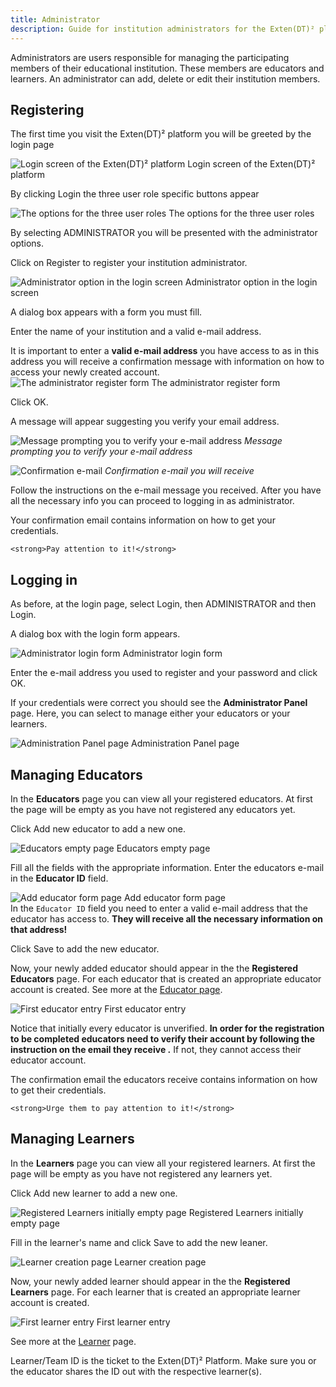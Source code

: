 ```yaml
---
title: Administrator
description: Guide for institution administrators for the Exten(DT)² platform
---
```



Administrators are users responsible for managing the participating members of
their educational institution. These members are educators and learners. An administrator
can add, delete or edit their institution members.

## Registering

The first time you visit the Exten(DT)² platform you will be greeted by the login page

<BrowserWindow url="extendt2.com">
	<Image
		src={ext_login_1}
		alt="Login screen of the Exten(DT)² platform"
		width={ext_login_1.width}
		height="auto"
	/>
	<span slot="caption">Login screen of the Exten(DT)² platform</span>
</BrowserWindow>

By clicking <span class="px-1 font-bold text-lg text-[#362f78] uppercase rounded border border-neutral-200 drop-shadow-xl dark:bg-neutral-200">Login</span> the three user role specific buttons appear

<BrowserWindow url="extendt2.com">
	<Image
		src={ext_login_2}
		alt="The options for the three user roles"
		width={ext_login_2.width}
		height="auto"
	/>
	<span slot="caption">The options for the three user roles</span>
</BrowserWindow>

By selecting <span class="kbd bg-[#543b8a] text-white gap-x-1"><img src="/docs/img/admin.png" class="!h-4" alt="" aria-hidden="true"/>ADMINISTRATOR</span>
you will be presented with the administrator options.

Click on <span class="kbd bg-[#362f78] text-white">Register</span> to register your institution administrator.

<BrowserWindow url="extendt2.com">
	<Image
		src={ext_login_3}
		alt="Administrator option in the login screen"
		width={ext_login_3.width}
		height="auto"
	/>
	<span slot="caption">Administrator option in the login screen</span>
</BrowserWindow>

A dialog box appears with a form you must fill.

Enter the name of your institution and a valid e-mail address.

<Aside type="caution">
	It is important to enter a <b>valid e-mail address</b> you have access to as
	in this address you will receive a confirmation message with information on
	how to access your newly created account.
</Aside>

<BrowserWindow url="extendt2.com">
	<Image
		src={ext_login_4}
		alt="The administrator register form"
		width={ext_login_4.width}
		height="auto"
	/>
	<span slot="caption">The administrator register form</span>
</BrowserWindow>

Click <span class="kbd bg-[#4a4284] text-white">OK</span>.

A message will appear suggesting you verify your email address.

![Message prompting you to verify your e-mail address](@images/extendt2/ext_login_5.png)
_Message prompting you to verify your e-mail address_

![Confirmation e-mail](@images/extendt2/ext_conf_email.png)
_Confirmation e-mail you will receive_

Follow the instructions on the e-mail message you received. After you have all the
necessary info you can proceed to logging in as administrator.

<Aside type="caution">
	Your confirmation email contains information on how to get your credentials.

    <strong>Pay attention to it!</strong>

</Aside>

## Logging in

As before, at the login page, select <span class="px-1 font-bold text-lg text-[#362f78] uppercase rounded border border-neutral-200 drop-shadow-xl dark:bg-neutral-200">Login</span>,
then <span class="kbd bg-[#543b8a] text-white"><img src="/docs/img/admin.png" class="!h-4 mr-2" alt="" aria-hidden="true"/>ADMINISTRATOR</span>
and then <span class="kbd bg-[#362f78] text-white">Login</span>.

A dialog box with the login form appears.

<BrowserWindow url="extendt2.com">
	<Image
		src={ext_login_6}
		alt="Administrator login form"
		width={ext_login_6.width}
		height="auto"
	/>
	<span slot="caption">Administrator login form</span>
</BrowserWindow>

Enter the e-mail address you used to register and your password and click <span class="kbd bg-[#4a4284] text-white">OK</span>.

If your credentials were correct you should see the **Administrator Panel** page.
Here, you can select to manage either your educators or your learners.

<BrowserWindow url="extendt2.com">
	<Image
		src={ext_admin_page}
		alt="Administration Panel page"
		width={ext_admin_page.width}
		height="auto"
	/>
	<span slot="caption">Administration Panel page</span>
</BrowserWindow>

## Managing Educators

In the **Educators** page you can view all your registered educators.
At first the page will be empty as you have not registered any educators yet.

Click <span class="kbd bg-[#362f78] text-white">Add new educator</span> to add a new one.

<BrowserWindow url="extendt2.com">
	<Image
		src={ext_admin_edu_empty}
		alt="Educators empty page"
		width={ext_admin_edu_empty.width}
		height="auto"
	/>
	<span slot="caption">Educators empty page</span>
</BrowserWindow>

Fill all the fields with the appropriate information. Enter the educators e-mail in the
**Educator ID** field.

<BrowserWindow url="extendt2.com" noBottomMargin>
    <Image
        src={ext_admin_edu_create}
        alt="Add educator form page"
        width={ext_admin_edu_create.width}
        height="auto"
    />
    <span slot="caption">Add educator form page</span>
</BrowserWindow>

<Aside type="caution">
	In the <code>Educator ID</code> field you need to enter a valid e-mail
	address that the educator has access to.
	<strong>
		They will receive all the necessary information on that address!
	</strong>
</Aside>

Click <span class="kbd bg-[#362f78] text-white">Save</span> to add the new educator.

Now, your newly added educator should appear in the the **Registered Educators** page.
For each educator that is created an appropriate educator account is created.
See more at the [Educator page](/docs/extendt2/educator).

<BrowserWindow url="extendt2.com">
    <Image
        src={ext_admin_edu_first}
        alt="First educator entry"
        width={ext_admin_edu_first.width}
        height="auto"
    />
    <span slot="caption">First educator entry</span>
</BrowserWindow>

Notice that initially every educator is unverified.
**In order for the registration to be completed educators need to verify their account by following the instruction on the email they receive .**
If not, they cannot access their educator account.

<Aside type="caution">
	The confirmation email the educators receive contains information on how to
	get their credentials.

    <strong>Urge them to pay attention to it!</strong>

</Aside>

## Managing Learners

In the **Learners** page you can view all your registered learners.
At first the page will be empty as you have not registered any learners yet.

Click <span class="kbd bg-[#362f78] text-white">Add new learner</span> to add a new one.

<BrowserWindow url="extendt2.com">
    <Image
        src={ext_admin_lea_empty}
        alt="Registered Learners initially empty page"
        width={ext_admin_lea_empty.width}
        height="auto"
    />
    <span slot="caption">Registered Learners initially empty page</span>
</BrowserWindow>

Fill in the learner's name and click <span class="kbd bg-[#362f78] text-white">Save</span>
to add the new leaner.

<BrowserWindow url="extendt2.com">
    <Image
        src={ext_admin_lea_create}
        alt="Learner creation page"
        width={ext_admin_lea_create.width}
        height="auto"
    />
    <span slot="caption">Learner creation page</span>
</BrowserWindow>

Now, your newly added learner should appear in the the **Registered Learners** page.
For each learner that is created an appropriate learner account is created.

<BrowserWindow url="extendt2.com">
    <Image
        src={ext_admin_lea_first}
        alt="First learner entry"
        width={ext_admin_lea_first.width}
        height="auto"
    />
    <span slot="caption">First learner entry</span>
</BrowserWindow>

See more at the [Learner](/docs/extendt2/learner) page.

<Aside>
	Learner/Team ID is the ticket to the Exten(DT)² Platform. Make sure you or
	the educator shares the ID out with the respective learner(s).
</Aside>
